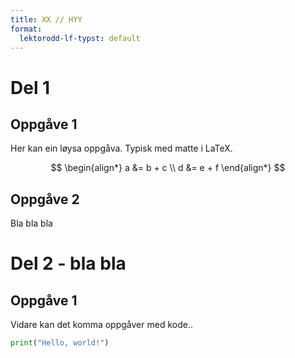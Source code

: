 ```yaml
---
title: XX // HYY
format:
  lektorodd-lf-typst: default
---
```


# Del 1

## Oppgåve 1

Her kan ein løysa oppgåva. Typisk med matte i LaTeX.

$$
\begin{align*}
  a &= b + c \\
  d &= e + f
\end{align*}
$$

## Oppgåve 2

Bla bla bla

# Del 2 - bla bla

## Oppgåve 1

Vidare kan det komma oppgåver med kode..

```python
print("Hello, world!")
```



